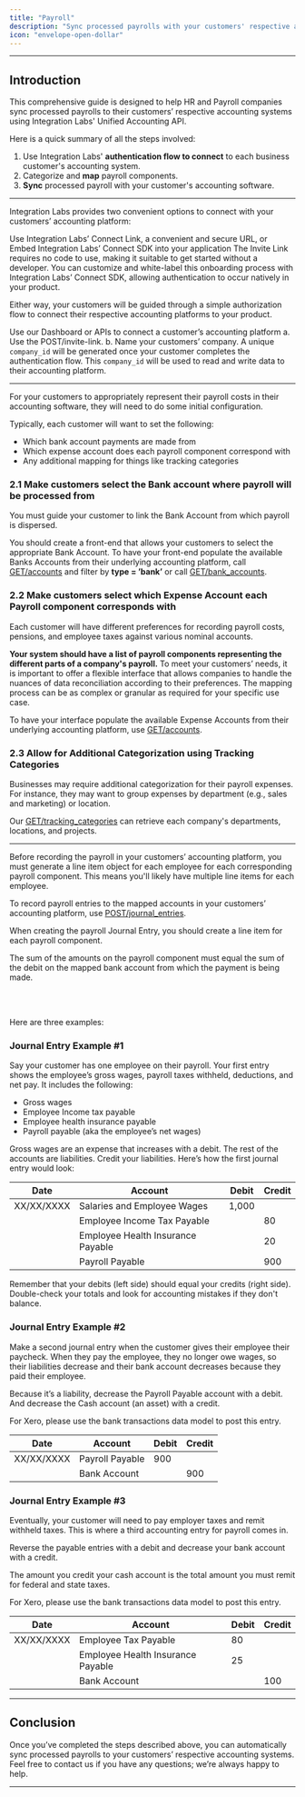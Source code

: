 ```yaml
---
title: "Payroll"
description: "Sync processed payrolls with your customers' respective accounting systems."
icon: "envelope-open-dollar"
---
```


---

## Introduction

This comprehensive guide is designed to help HR and Payroll companies sync processed payrolls to their customers’ respective accounting systems using Integration Labs' Unified Accounting API.

Here is a quick summary of all the steps involved: 

1. Use Integration Labs' **authentication flow to connect** to each business customer's accounting system.
2. Categorize and **map** payroll components. 
3. **Sync** processed payroll with your customer's accounting software.  

---

<Steps titleSize="h2">

<Step title="Connect with your customers' accounting platform (One-Time Activity)" titleSize="h2" stepNumber="1">

Integration Labs provides two convenient options to connect with your customers’ accounting platform:

Use Integration Labs’ Connect Link, a convenient and secure URL, or
Embed Integration Labs’ Connect SDK into your application
The Invite Link requires no code to use, making it suitable to get started without a developer. You can customize and white-label this onboarding process with Integration Labs’ Connect SDK, allowing authentication to occur natively in your product.

Either way, your customers will be guided through a simple authorization flow to connect their respective accounting platforms to your product.

Use our Dashboard or APIs to connect a customer’s accounting platform a. Use the POST/invite-link. b. Name your customers’ company.
A unique `company_id` will be generated once your customer completes the authentication flow. This `company_id` will be used to read and write data to their accounting platform.

---

</Step>

<Step title="Categorize and map payroll components" titleSize="h2" stepNumber="2">

For your customers to appropriately represent their payroll costs in their accounting software, they will need to do some initial configuration.

Typically, each customer will want to set the following:

- Which bank account payments are made from
- Which expense account does each payroll component correspond with
- Any additional mapping for things like tracking categories


### 2.1 Make customers select the Bank account where payroll will be processed from

You must guide your customer to link the Bank Account from which payroll is dispersed. 

You should create a front-end that allows your customers to select the appropriate Bank Account. To have your front-end populate the available Banks Accounts from their underlying accounting platform, call [GET/accounts](https://docs.integrationlabs.co/api-reference/v3/accounting/accounts/get-all-accounts) and filter by **type = ’bank’** or call [GET/bank_accounts](https://docs.integrationlabs.co/api-reference/v3/accounting/bank-accounts/get-all-bank-accounts).


### 2.2 Make customers select which Expense Account each Payroll component corresponds with

Each customer will have different preferences for recording payroll costs, pensions, and employee taxes against various nominal accounts.

**Your system should have a list of payroll components representing the different parts of a company's payroll.** To meet your customers’ needs, it is important to offer a flexible interface that allows companies to handle the nuances of data reconciliation according to their preferences. The mapping process can be as complex or granular as required for your specific use case.

To have your interface populate the available Expense Accounts from their underlying accounting platform, use [GET/accounts](https://docs.integrationlabs.co/api-reference/v3/accounting/accounts/get-all-accounts).


### 2.3 Allow for Additional Categorization using Tracking Categories

Businesses may require additional categorization for their payroll expenses. For instance, they may want to group expenses by department (e.g., sales and marketing) or location.

Our [GET/tracking_categories](https://docs.integrationlabs.co/api-reference/v3/accounting/tracking-categories/get-all-tracking-categories) can retrieve each company's departments, locations, and projects.

---

</Step>

</Steps>

<Steps>

<Step title="Sync Processed Payroll with Accounting Software" titleSize="h2" stepNumber="3">

Before recording the payroll in your customers’ accounting platform, you must generate a line item object for each employee for each corresponding payroll component. This means you'll likely have multiple line items for each employee.

To record payroll entries to the mapped accounts in your customers’ accounting platform, use [POST/journal_entries](https://docs.integrationlabs.co/api-reference/v3/accounting/journal-entries/create-journal-entries).

When creating the payroll Journal Entry, you should create a line item for each payroll component. 

<Note> The sum of the amounts on the payroll component must equal the sum of the debit on the mapped bank account from which the payment is being made. </Note>

<br></br>

Here are three examples:

### Journal Entry Example #1

Say your customer has one employee on their payroll. Your first entry shows the employee’s gross wages, payroll taxes withheld, deductions, and net pay. It includes the following:

- Gross wages
- Employee Income tax payable
- Employee health insurance payable
- Payroll payable (aka the employee’s net wages)

Gross wages are an expense that increases with a debit. The rest of the accounts are liabilities. Credit your liabilities. Here’s how the first journal entry would look:

| Date | Account | Debit | Credit |
| --- | --- | --- | --- |
| XX/XX/XXXX | Salaries and Employee Wages | 1,000 |  |
|  | Employee Income Tax Payable |  | 80 |
|  | Employee Health Insurance Payable |  | 20 |
|  | Payroll Payable |  | 900 |

<Note> Remember that your debits (left side) should equal your credits (right side). Double-check your totals and look for accounting mistakes if they don't balance. </Note>

### Journal Entry Example #2

Make a second journal entry when the customer gives their employee their paycheck. When they pay the employee, they no longer owe wages, so their liabilities decrease and their bank account decreases because they paid their employee.

Because it’s a liability, decrease the Payroll Payable account with a debit. And decrease the Cash account (an asset) with a credit.

<Note> For Xero, please use the bank transactions data model to post this entry. </Note>

| Date | Account | Debit | Credit |
| --- | --- | --- | --- |
| XX/XX/XXXX | Payroll Payable | 900 |  |
|  | Bank Account |  | 900 |

### Journal Entry Example #3

Eventually, your customer will need to pay employer taxes and remit withheld taxes. This is where a third accounting entry for payroll comes in.

Reverse the payable entries with a debit and decrease your bank account with a credit.

The amount you credit your cash account is the total amount you must remit for federal and state taxes.

For Xero, please use the bank transactions data model to post this entry. 

| Date | Account | Debit | Credit |
| --- | --- | --- | --- |
| XX/XX/XXXX | Employee  Tax Payable | 80 |  |
|  | Employee Health Insurance Payable | 25 |  |
|  | Bank Account |  | 100 |

---

</Step>

</Steps>

## Conclusion

Once you’ve completed the steps described above, you can automatically sync processed payrolls to your customers’ respective accounting systems. Feel free to contact us if you have any questions; we’re always happy to help. 

---